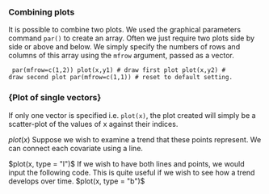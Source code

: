 ### Combining plots
It is possible to combine two plots. We used the graphical parameters command ``par()`` to create an array. 
Often we just require two plots side by side or above and below. We simply specify the numbers of rows and columns of this array using the ``mfrow`` argument, passed as a vector.

<code>
par(mfrow=c(1,2))
plot(x,y1)			# draw first plot
plot(x,y2)			# draw second plot
par(mfrow=c(1,1))		# reset to default setting.
</code>

<p>
### {Plot of single vectors}
If only one vector is specified i.e. ``plot(x)``,  the plot created will simply be a scatter-plot of the values of x against their indices.

$plot(x)$
Suppose we wish to examine a trend that these points represent. We can connect each covariate using a line.

$plot(x, type = "l")$
If we wish to have both lines and points, we would input the following code. 
This is quite useful if we wish to see how a trend develops over time.
$plot(x, type = "b")$
